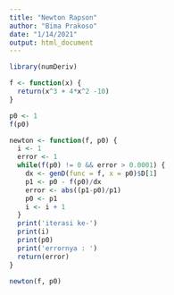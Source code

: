 ```yaml
---
title: "Newton Rapson"
author: "Bima Prakoso"
date: "1/14/2021"
output: html_document
---
```


```r
library(numDeriv)

f <- function(x) {
  return(x^3 + 4*x^2 -10)
}

p0 <- 1
f(p0)
```
```r
newton <- function(f, p0) {
  i <- 1
  error <- 1
  while(f(p0) != 0 && error > 0.0001) {
    dx <- genD(func = f, x = p0)$D[1]
    p1 <- p0 - f(p0)/dx
    error <- abs((p1-p0)/p1)
    p0 <- p1
    i <- i + 1
  }
  print('iterasi ke-')
  print(i)
  print(p0)
  print('errornya : ')
  return(error)
}

newton(f, p0)
```

